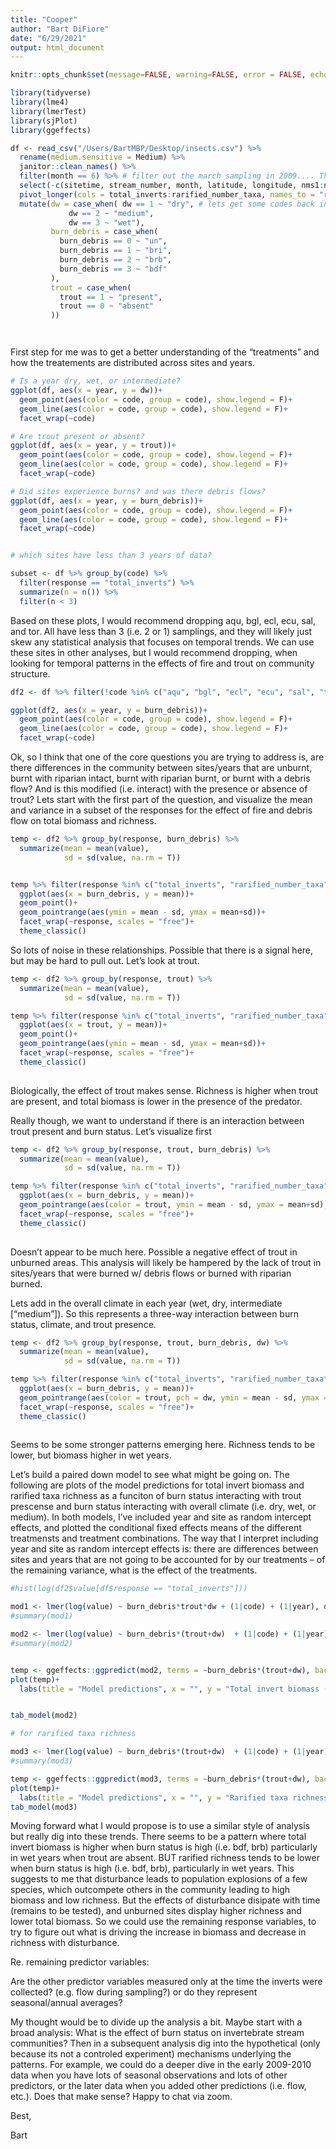 ```yaml
---
title: "Cooper"
author: "Bart DiFiore"
date: "6/29/2021"
output: html_document
---
```


```r
knitr::opts_chunk$set(message=FALSE, warning=FALSE, error = FALSE, echo=FALSE)
```

```r
library(tidyverse)
library(lme4)
library(lmerTest)
library(sjPlot)
library(ggeffects)

```


```r

df <- read_csv("/Users/BartMBP/Desktop/insects.csv") %>%
  rename(medium.sensitive = Medium) %>%
  janitor::clean_names() %>%
  filter(month == 6) %>% # filter out the march sampling in 2009.... The reason that I'm doing this is because seasonality might make those observations very different than the summer observations and the purpose of this analysis is to really focus on the long term effects of fire and trout on stream community structure
  select(-c(sitetime, stream_number, month, latitude, longitude, nms1:nms3_13_20, burn_trout:dw_trout)) %>% 
  pivot_longer(cols = total_inverts:rarified_number_taxa, names_to = "response", values_to = "value") %>%
  mutate(dw = case_when( dw == 1 ~ "dry", # lets get some codes back into the data set so we can build figures that are easily interpretable
             dw == 2 ~ "medium", 
             dw == 3 ~ "wet"), 
         burn_debris = case_when(
           burn_debris == 0 ~ "un", 
           burn_debris == 1 ~ "bri", 
           burn_debris == 2 ~ "brb", 
           burn_debris == 3 ~ "bdf"
         ), 
         trout = case_when(
           trout == 1 ~ "present", 
           trout == 0 ~ "absent"
         ))




```

First step for me was to get a better understanding of the "treatments" and how the treatements are distributed across sites and years.

```r

# Is a year dry, wet, or intermediate?
ggplot(df, aes(x = year, y = dw))+
  geom_point(aes(color = code, group = code), show.legend = F)+
  geom_line(aes(color = code, group = code), show.legend = F)+
  facet_wrap(~code)

# Are trout present or absent?
ggplot(df, aes(x = year, y = trout))+
  geom_point(aes(color = code, group = code), show.legend = F)+
  geom_line(aes(color = code, group = code), show.legend = F)+
  facet_wrap(~code)

# Did sites experience burns? and was there debris flows? 
ggplot(df, aes(x = year, y = burn_debris))+
  geom_point(aes(color = code, group = code), show.legend = F)+
  geom_line(aes(color = code, group = code), show.legend = F)+
  facet_wrap(~code)


# which sites have less than 3 years of data? 

subset <- df %>% group_by(code) %>% 
  filter(response == "total_inverts") %>%
  summarize(n = n()) %>%
  filter(n < 3)

```

Based on these plots, I would recommend dropping aqu, bgl, ecl, ecu, sal, and tor. All have less than 3 (i.e. 2 or 1) samplings, and they will likely just skew any statistical analysis that focuses on temporal trends. We can use these sites in other analyses, but I would recommend dropping, when looking for temporal patterns in the effects of fire and trout on community structure. 

```r

df2 <- df %>% filter(!code %in% c("aqu", "bgl", "ecl", "ecu", "sal", "tor")) # see note above

ggplot(df2, aes(x = year, y = burn_debris))+
  geom_point(aes(color = code, group = code), show.legend = F)+
  geom_line(aes(color = code, group = code), show.legend = F)+
  facet_wrap(~code)

```

Ok, so I think that one of the core questions you are trying to address is, are there differences in the community between sites/years that are unburnt, burnt with riparian intact, burnt with riparian burnt, or burnt with a debris flow? And is this modified (i.e. interact) with the presence or absence of trout? Lets start with the first part of the question, and visualize the mean and variance in a subset of the responses for the effect of fire and debris flow on total biomass and richness. 

```r

temp <- df2 %>% group_by(response, burn_debris) %>% 
  summarize(mean = mean(value), 
            sd = sd(value, na.rm = T))


temp %>% filter(response %in% c("total_inverts", "rarified_number_taxa")) %>% 
  ggplot(aes(x = burn_debris, y = mean))+
  geom_point()+
  geom_pointrange(aes(ymin = mean - sd, ymax = mean+sd))+
  facet_wrap(~response, scales = "free")+
  theme_classic()

```

So lots of noise in these relationships. Possible that there is a signal here, but may be hard to pull out. Let's look at trout. 

```r
temp <- df2 %>% group_by(response, trout) %>% 
  summarize(mean = mean(value), 
            sd = sd(value, na.rm = T))

temp %>% filter(response %in% c("total_inverts", "rarified_number_taxa")) %>% 
  ggplot(aes(x = trout, y = mean))+
  geom_point()+
  geom_pointrange(aes(ymin = mean - sd, ymax = mean+sd))+
  facet_wrap(~response, scales = "free")+
  theme_classic()
  
```

Biologically, the effect of trout makes sense. Richness is higher when trout are present, and total biomass is lower in the presence of the predator. 

Really though, we want to understand if there is an interaction between trout present and burn status. Let's visualize first

```r
temp <- df2 %>% group_by(response, trout, burn_debris) %>% 
  summarize(mean = mean(value), 
            sd = sd(value, na.rm = T))

temp %>% filter(response %in% c("total_inverts", "rarified_number_taxa")) %>% 
  ggplot(aes(x = burn_debris, y = mean))+
  geom_pointrange(aes(color = trout, ymin = mean - sd, ymax = mean+sd), position = position_dodge(width = 0.5))+
  facet_wrap(~response, scales = "free")+
  theme_classic()
  
```

Doesn't appear to be much here. Possible a negative effect of trout in unburned areas. This analysis will likely be hampered by the lack of trout in sites/years that were burned w/ debris flows or burned with riparian burned. 

Lets add in the overall climate in each year (wet, dry, intermediate ["medium"]). So this represents a three-way interaction between burn status, climate, and trout presence. 

```r
temp <- df2 %>% group_by(response, trout, burn_debris, dw) %>% 
  summarize(mean = mean(value), 
            sd = sd(value, na.rm = T))

temp %>% filter(response %in% c("total_inverts", "rarified_number_taxa")) %>% 
  ggplot(aes(x = burn_debris, y = mean))+
  geom_pointrange(aes(color = trout, pch = dw, ymin = mean - sd, ymax = mean+sd), position = position_dodge(width = 0.75))+
  facet_wrap(~response, scales = "free")+
  theme_classic()
  
```

Seems to be some stronger patterns emerging here. Richness tends to be lower, but biomass higher in wet years. 

Let's build a paired down model to see what might be going on. The following are plots of the model predictions for total invert biomass and rarified taxa richness as a funciton of burn status interacting with trout prescense and burn status interacting with overall climate (i.e. dry, wet, or medium). In both models, I've included year and site as random intercept effects, and plotted the conditional fixed effects means of the different treatmensts and treatment combinations. The way that I interpret including year and site as random intercept effects is: there are differences between sites and years that are not going to be accounted for by our treatments -- of the remaining variance, what is the effect of the treatments. 

```r

#hist(log(df2$value[df$response == "total_inverts"]))

mod1 <- lmer(log(value) ~ burn_debris*trout*dw + (1|code) + (1|year), df2[df2$response == "total_inverts", ])
#summary(mod1)

mod2 <- lmer(log(value) ~ burn_debris*(trout+dw)  + (1|code) + (1|year), df2[df2$response == "total_inverts", ])
#summary(mod2)


temp <- ggeffects::ggpredict(mod2, terms = ~burn_debris*(trout+dw), back.transform = T, type = "sim")
plot(temp)+
  labs(title = "Model predictions", x = "", y = "Total invert biomass (g)")


tab_model(mod2)

```

```r
# for rarified taxa richness 

mod3 <- lmer(log(value) ~ burn_debris*(trout+dw)  + (1|code) + (1|year), df2[df2$response == "rarified_number_taxa", ])
#summary(mod3)

temp <- ggeffects::ggpredict(mod3, terms = ~burn_debris*(trout+dw), back.transform = T, type = "sim")
plot(temp)+
  labs(title = "Model predictions", x = "", y = "Rarified taxa richness")
tab_model(mod3)
```

Moving forward what I would propose is to use a similar style of analysis but really dig into these trends. There seems to be a pattern where total invert biomass is higher when burn status is high (i.e. bdf, brb) particularly in wet years when trout are absent. BUT rarified richness tends to be lower when burn status is high (i.e. bdf, brb), particularly in wet years. This suggests to me that disturbance leads to population explosions of a few species, which outcompete others in the community leading to high biomass and low richness. But the effects of disturbance disipate with time (remains to be tested), and unburned sites display higher richness and lower total biomass. So we could use the remaining response variables, to try to figure out what is driving the increase in biomass and decrease in richness with disturbance. 

Re. remaining predictor variables: 

Are the other predictor variables measured only at the time the inverts were collected? (e.g. flow during sampling?) or do they represent seasonal/annual averages? 

My thought would be to divide up the analysis a bit. Maybe start with a broad analysis: What is the effect of burn status on invertebrate stream communities? Then in a subsequent analysis dig into the hypothetical (only because its not a controled experiment) mechanisms underlying the patterns. For example, we could do a deeper dive in the early 2009-2010 data when you have lots of seasonal observations and lots of other predictors, or the later data when you added other predictions (i.e. flow, etc.). Does that make sense? Happy to chat via zoom. 

Best, 

Bart

































